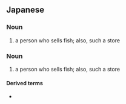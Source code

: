 ==Japanese==
{{ja-kanjitab|五|十|集}}

===Noun===
{{ja-noun|いさば}}

# a person who sells fish; also, such a store

===Noun===
{{ja-noun|いそば}}

# a person who sells fish; also, such a store

====Derived terms====
* {{l|ja|五十集屋}}